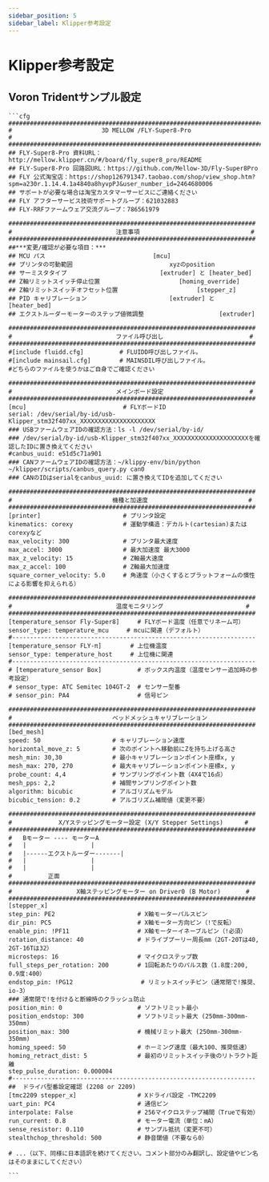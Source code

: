 ```yaml
---
sidebar_position: 5
sidebar_label: Klipper参考設定
---
```


# Klipper参考設定

## Voron Tridentサンプル設定
    ```cfg
    ####################################################################################
    #                         3D MELLOW /FLY-Super8-Pro                                #
    ####################################################################################
    ## FLY-Super8-Pro 資料URL： http://mellow.klipper.cn/#/board/fly_super8_pro/README
    ## FLY-Super8-Pro 回路図URL：https://github.com/Mellow-3D/Fly-Super8Pro
    ## FLY 公式淘宝店：https://shop126791347.taobao.com/shop/view_shop.htm?spm=a230r.1.14.4.1a4840a8hyvpPJ&user_number_id=2464680006
    ## サポートが必要な場合は淘宝カスタマーサービスにご連絡ください
    ## FLY アフターサービス技術サポートグループ：621032883
    ## FLY-RRFファームウェア交流グループ：786561979

    #####################################################################
    # 	                          注意事項                               #
    #####################################################################
    ##***変更/確認が必要な項目：***
    ## MCU パス                              [mcu] 
    ## プリンタの可動範囲                           xyzのposition      
    ## サーミスタタイプ	                         [extruder] と [heater_bed]
    ## Z軸リミットスイッチ停止位置                      [homing_override] 
    ## Z軸リミットスイッチオフセット位置                      [stepper_z] 
    ## PID キャリブレーション	                   [extruder] と [heater_bed] 
    ## エクストルーダーモーターのステップ値微調整                     [extruder] 

    #####################################################################
    # 	                          ファイル呼び出し                        #
    #####################################################################
    #[include fluidd.cfg]          # FLUIDD呼び出しファイル。
    #[include mainsail.cfg]        # MAINSDIL呼び出しファイル。
    #どちらのファイルを使うかはご自身でご確認ください

    #####################################################################
    # 	                          メインボード設定                        #
    #####################################################################
    [mcu]                           # FLYボードID
    serial: /dev/serial/by-id/usb-Klipper_stm32f407xx_XXXXXXXXXXXXXXXXXXXXX
    ### USBファームウェアIDの確認方法：ls -l /dev/serial/by-id/
    ### /dev/serial/by-id/usb-Klipper_stm32f407xx_XXXXXXXXXXXXXXXXXXXXXを確認したIDに置き換えてください
    #canbus_uuid: e51d5c71a901
    ### CANファームウェアIDの確認方法：~/klippy-env/bin/python ~/klipper/scripts/canbus_query.py can0
    ### CANのIDはserialをcanbus_uuid: に置き換えてIDを追加してください

    #####################################################################
    #                            機種と加速度                            #
    #####################################################################
    [printer]                       # プリンタ設定
    kinematics: corexy              # 運動学構造：デカルト(cartesian)またはcorexyなど
    max_velocity: 300               # プリンタ最大速度   
    max_accel: 3000                 # 最大加速度 最大3000
    max_z_velocity: 15              # Z軸最大速度
    max_z_accel: 100                # Z軸最大加速度
    square_corner_velocity: 5.0     # 角速度（小さくするとプラットフォームの慣性による影響を抑えられる）

    #####################################################################
    #                             温度モニタリング                       #
    #####################################################################
    [temperature_sensor Fly-Super8]     # FLYボード温度（任意でリネーム可）
    sensor_type: temperature_mcu     # mcuに関連（デフォルト）
    #--------------------------------------------------------------------
    [temperature_sensor FLY-π]        # 上位機温度
    sensor_type: temperature_host     # 上位機に関連
    #--------------------------------------------------------------------
    # [temperature_sensor Box]          # ボックス内温度（温度センサー追加時の参考設定）
    # sensor_type: ATC Semitec 104GT-2  # センサー型番
    # sensor_pin: PA4                   # 信号ピン

    #####################################################################
    # 	                         ベッドメッシュキャリブレーション
    #####################################################################
    [bed_mesh]
    speed: 50                    # キャリブレーション速度
    horizontal_move_z: 5         # 次のポイントへ移動前にZを持ち上げる高さ
    mesh_min: 30,30              # 最小キャリブレーションポイント座標x, y
    mesh_max: 270, 270           # 最大キャリブレーションポイント座標x, y
    probe_count: 4,4             # サンプリングポイント数（4X4で16点）
    mesh_pps: 2,2                # 補間サンプリングポイント数
    algorithm: bicubic           # アルゴリズムモデル
    bicubic_tension: 0.2         # アルゴリズム補間値（変更不要）

    #####################################################################
    #             X/Yステッピングモーター設定 (X/Y Stepper Settings)      # 
    #####################################################################
    #   Bモーター ---- モーターA 
    #   |                  |
    #   |------エクストルーダー-------|
    #   |                  |
    #   |                  |
    #          正面   
    #####################################################################
    #                  X軸ステッピングモーター on Driver0 (B Motor)       #
    #####################################################################
    [stepper_x]
    step_pin: PE2                       # X軸モーターパルスピン
    dir_pin: PC5                        # X軸モーター方向ピン（!で反転）
    enable_pin: !PF11                   # X軸モーターイネーブルピン（!必須）
    rotation_distance: 40               # ドライブプーリー周長mm（2GT-20Tは40, 2GT-16Tは32）
    microsteps: 16                      # マイクロステップ数
    full_steps_per_rotation: 200        # 1回転あたりのパルス数（1.8度:200, 0.9度:400）
    endstop_pin: !PG12                   # リミットスイッチピン（通常閉で!推奨、io-3）
    ### 通常閉で!を付けると断線時のクラッシュ防止
    position_min: 0                     # ソフトリミット最小
    position_endstop: 300               # ソフトリミット最大 (250mm-300mm-350mm)
    position_max: 300                   # 機械リミット最大 (250mm-300mm-350mm)
    homing_speed: 50                    # ホーミング速度（最大100、推奨低速）
    homing_retract_dist: 5              # 最初のリミットスイッチ後のリトラクト距離
    step_pulse_duration: 0.000004
    #--------------------------------------------------------------------
    ##  ドライバ型番設定確認 (2208 or 2209)
    [tmc2209 stepper_x]                 # Xドライバ設定 -TMC2209
    uart_pin: PC4                       # 通信ピン
    interpolate: False                  # 256マイクロステップ補間（Trueで有効）
    run_current: 0.8                    # モーター電流（単位：mA）
    sense_resistor: 0.110               # サンプル抵抗（変更不可）
    stealthchop_threshold: 500          # 静音閾値（不要なら0）

    # ...（以下、同様に日本語訳を続けてください。コメント部分のみ翻訳し、設定値やピン名はそのままにしてください）

    ```

